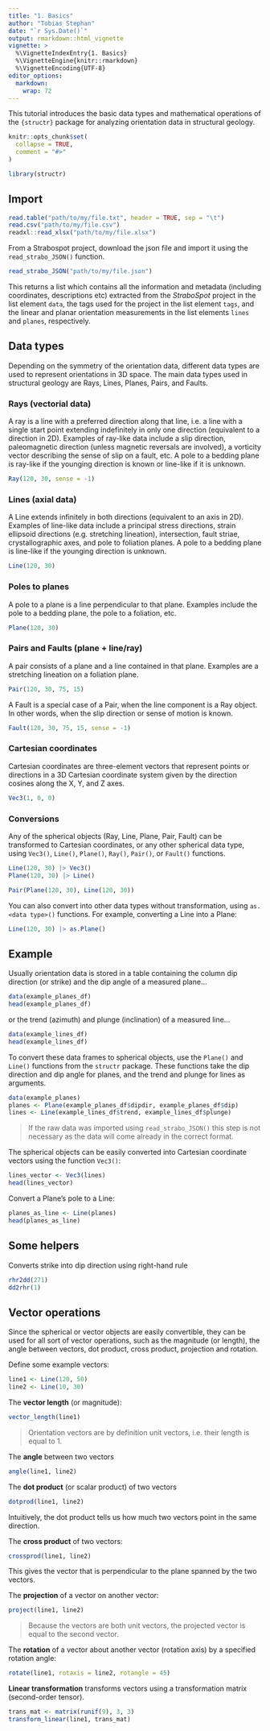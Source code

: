 ```yaml
---
title: "1. Basics"
author: "Tobias Stephan"
date: "`r Sys.Date()`"
output: rmarkdown::html_vignette
vignette: >
  %\VignetteIndexEntry{1. Basics}
  %\VignetteEngine{knitr::rmarkdown}
  %\VignetteEncoding{UTF-8}
editor_options: 
  markdown: 
    wrap: 72
---
```


This tutorial introduces the basic data types and mathematical operations of the `{structr}` package for analyzing orientation data in structural geology.

```r
knitr::opts_chunk$set(
  collapse = TRUE,
  comment = "#>"
)
```

 
```r
library(structr)
```

## Import 

```r
read.table("path/to/my/file.txt", header = TRUE, sep = "\t")
read.csv("path/to/my/file.csv")
readxl::read_xlsx("path/to/my/file.xlsx")
```

From a Strabospot project, download the json file and import it using the `read_strabo_JSON()` function.

 
```r
read_strabo_JSON("path/to/my/file.json")
```

This returns a list which contains all the information and metadata (including coordinates, descriptions etc) extracted from the *StraboSpot* project in the list element `data`, the tags used for the project in the list element `tags`, and the linear and planar orientation measurements in the list elements `lines` and `planes`, respectively.


## Data types
Depending on the symmetry of the orientation data, different data types are used to represent orientations in 3D space.
The main data types used in structural geology are Rays, Lines, Planes, Pairs, and Faults.

### Rays (vectorial data)
A ray is a line with a preferred direction along that line, i.e. a line with a single start point extending indefinitely in only one direction (equivalent to a direction in 2D).
Examples of ray-like data include a slip direction, paleomagnetic direction (unless magnetic reversals are involved), a vorticity vector describing the sense of slip on
a fault, etc. 
A pole to a bedding plane is ray-like if the younging direction is known or line-like if it is unknown.

```r
Ray(120, 30, sense = -1)
```

### Lines (axial data)
A Line extends infinitely in both directions (equivalent to an axis in 2D).
Examples of line-like data include a principal stress directions, strain ellipsoid directions (e.g. stretching lineation), intersection, fault striae, crystallographic axes, and pole to foliation planes.
A pole to a bedding plane is line-like if the younging direction is unknown.

```r
Line(120, 30)
```

### Poles to planes
A pole to a plane is a line perpendicular to that plane. Examples include
the pole to a bedding plane, the pole to a foliation, etc.

```r
Plane(120, 30)
```

### Pairs and Faults (plane + line/ray)
A pair consists of a plane and a line contained in that plane. Examples are a stretching lineation  on a foliation plane.

```r
Pair(120, 30, 75, 15)
```

A Fault is a special case of a Pair, when the line component is a Ray object. In other words, when the slip direction or sense of motion is known. 

```r
Fault(120, 30, 75, 15, sense = -1)
```


### Cartesian coordinates
Cartesian coordinates are three-element vectors that represent points or directions in a 3D Cartesian coordinate system given by the direction cosines along the X, Y, and Z axes.

```r
Vec3(1, 0, 0)
```

### Conversions

Any of the spherical objects (Ray, Line, Plane, Pair, Fault) can be transformed to Cartesian coordinates, or any other spherical data type, using `Vec3()`, `Line()`, `Plane()`, `Ray()`, `Pair()`, or `Fault()` functions. 

```r
Line(120, 30) |> Vec3()
Plane(120, 30) |> Line()

Pair(Plane(120, 30), Line(120, 30))
```

You can also convert into other data types without transformation, using `as.<data type>()` functions. For example, converting a Line into a Plane:

```r
Line(120, 30) |> as.Plane()
```


## Example
Usually orientation data is stored in a table containing the column dip direction (or strike) and the dip angle of a measured plane...

 
```r
data(example_planes_df)
head(example_planes_df)
```

 
or the trend (azimuth) and plunge (inclination) of a measured line...

```r
data(example_lines_df)
head(example_lines_df)
```

To convert these data frames to spherical objects, use the `Plane()` and `Line()` functions from the `structr` package. These functions take the dip direction and dip angle for planes, and the trend and plunge for lines as arguments.

```r
data(example_planes)
planes <- Plane(example_planes_df$dipdir, example_planes_df$dip)
lines <- Line(example_lines_df$trend, example_lines_df$plunge)
```
 > If the raw data was imported using `read_strabo_JSON()` this step is not necessary as the data will come already in the correct format.

The spherical objects can be easily converted into Cartesian coordinate vectors using the function `Vec3()`:

```r
lines_vector <- Vec3(lines)
head(lines_vector)
```

 Convert a Plane's pole to a Line:
```r
planes_as_line <- Line(planes)
head(planes_as_line)
```


## Some helpers
Converts strike into dip direction using right-hand rule

```r
rhr2dd(271)
dd2rhr(1)
```

 
## Vector operations
Since the spherical or vector objects are easily convertible, they can be used for all sort of vector operations, such as the magnitude (or length), 
the angle between vectors, dot product, cross product, projection and rotation.

Define some example vectors:

```r
line1 <- Line(120, 50)
line2 <- Line(10, 30)
```

 
The **vector length** (or magnitude):

```r
vector_length(line1)
```

> Orientation vectors are by definition unit vectors, i.e. their length is equal to 1.

The **angle** between two vectors

```r
angle(line1, line2)
```

 
The **dot product** (or scalar product) of two  vectors

```r
dotprod(line1, line2)
```

Intuitively, the dot product tells us how much two vectors point in the same direction.

The **cross product** of two  vectors:

 
```r
crossprod(line1, line2)
```

This gives the vector that is perpendicular to the plane spanned by the two vectors.

The **projection** of a vector on another vector:

```r
project(line1, line2)
```

> Because the vectors are both unit vectors, the projected vector is equal to the second vector.

 
The **rotation** of a vector about another vector (rotation axis) by a specified rotation angle:

```r
rotate(line1, rotaxis = line2, rotangle = 45)
```

**Linear transformation** transforms vectors using a transformation matrix (second-order tensor). 

```r
trans_mat <- matrix(runif(9), 3, 3)
transform_linear(line1, trans_mat)
```

